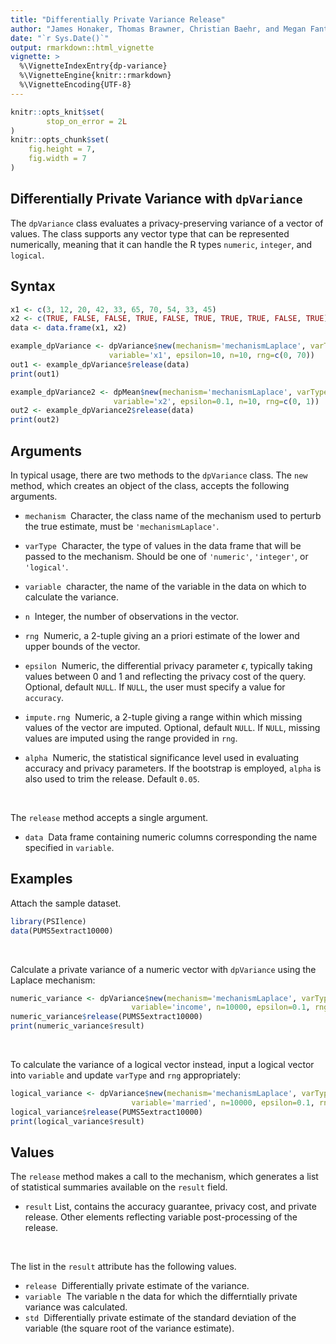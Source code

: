 ```yaml
---
title: "Differentially Private Variance Release"
author: "James Honaker, Thomas Brawner, Christian Baehr, and Megan Fantes"
date: "`r Sys.Date()`"
output: rmarkdown::html_vignette
vignette: >
  %\VignetteIndexEntry{dp-variance}
  %\VignetteEngine{knitr::rmarkdown}
  %\VignetteEncoding{UTF-8}
---
```


```r
knitr::opts_knit$set(
        stop_on_error = 2L
)
knitr::opts_chunk$set(
    fig.height = 7,
    fig.width = 7
)
```

Differentially Private Variance with `dpVariance`
-----------------------------------------

The `dpVariance` class evaluates a privacy-preserving variance of a vector of values. The class supports any vector type that can be represented numerically, meaning that it can handle the R types `numeric`, `integer`, and `logical`.

<!--
Differential privacy is a rigorous mathematical framework for making statistical information about private datasets available. This is done in such a way that guarantees that information about specific individuals in the dataset does not leak out. Differentially private estimates of various statistics are available in this package.  For example, the `mean.release()` function releases a mean of a variable, while adding a precise about of noise to guarantee `epsilon` differential privacy.

The privacy loss parameter `epsilon` is chosen by the user and represents the degree of privacy preservation guaranteed to each observation in the data when releasing information. Typically this is valued between 0 and 1; as the value gets smaller, the level of privacy protection grows. However, greater privacy protection means more noise must be added to the true mean to achieve the desired amount of privacy. Therefore, as epsilon grows smaller, the privacy protection becomes greater, but the accuracy of the statistical release becomes weaker.

There is an additional definition of differential privacy known as `epsilon-delta` differential privacy. The additional privacy loss parameter `delta` is chosen by the user and represents how likely the privacy loss for a given dataset is more than epsilon. In other words, `delta` is the chance that additional privacy loss beyond `epsilon` occurs. This value should be very small, on the order of `2^-30`, and never greater than `1/n^2` (where n is the size of the database). Similar to `epsilon`, as the value of `delta` grows smaller, the level of privacy increases, but the accuracy decreases.

The user must manually specify the number of observations, variable type, and range of the data of interest.
-->

Syntax
------

```r
x1 <- c(3, 12, 20, 42, 33, 65, 70, 54, 33, 45)
x2 <- c(TRUE, FALSE, FALSE, TRUE, FALSE, TRUE, TRUE, TRUE, FALSE, TRUE)
data <- data.frame(x1, x2)

example_dpVariance <- dpVariance$new(mechanism='mechanismLaplace', varType='numeric',
                      variable='x1', epsilon=10, n=10, rng=c(0, 70))
out1 <- example_dpVariance$release(data)
print(out1)

example_dpVariance2 <- dpMean$new(mechanism='mechanismLaplace', varType='logical',
                       variable='x2', epsilon=0.1, n=10, rng=c(0, 1))
out2 <- example_dpVariance2$release(data)
print(out2)
```

Arguments
---------

In typical usage, there are two methods to the `dpVariance` class. The `new` method, which creates an object of the class, accepts the following arguments.

* `mechanism` \ Character, the class name of the mechanism used to perturb the true estimate, must be `'mechanismLaplace'`.

* `varType` \ Character, the type of values in the data frame that will be passed to the mechanism. Should be one of `'numeric'`, `'integer'`, or `'logical'`.

* `variable` \ character, the name of the variable in the data on which to calculate the variance.

* `n` \ Integer, the number of observations in the vector.

* `rng` \ Numeric, a 2-tuple giving an a priori estimate of the lower and upper bounds of the vector.

* `epsilon` \ Numeric, the differential privacy parameter $\epsilon$, typically taking values between 0 and 1 and reflecting the privacy cost of the query. Optional, default `NULL`. If `NULL`, the user must specify a value for `accuracy`.

* `impute.rng` \ Numeric, a 2-tuple giving a range within which missing values of the vector are imputed. Optional, default `NULL`. If `NULL`, missing values are imputed using the range provided in `rng`.

* `alpha` \ Numeric, the statistical significance level used in evaluating accuracy and privacy parameters. If the bootstrap is employed, `alpha` is also used to trim the release. Default `0.05`.

&nbsp;

The `release` method accepts a single argument.

* `data` \ Data frame containing numeric columns corresponding the name specified in `variable`.

Examples
------

Attach the sample dataset.

```r
library(PSIlence)
data(PUMS5extract10000)
```

&nbsp;

Calculate a private variance of a numeric vector with `dpVariance` using the Laplace mechanism:

```r
numeric_variance <- dpVariance$new(mechanism='mechanismLaplace', varType='numeric',
                           variable='income', n=10000, epsilon=0.1, rng=c(0, 750000))
numeric_variance$release(PUMS5extract10000)
print(numeric_variance$result)
```

&nbsp;

To calculate the variance of a logical vector instead, input a logical vector into `variable` and update `varType` and `rng` appropriately:

```r
logical_variance <- dpVariance$new(mechanism='mechanismLaplace', varType='logical',
                           variable='married', n=10000, epsilon=0.1, rng=c(0, 1))
logical_variance$release(PUMS5extract10000)
print(logical_variance$result)
```

Values
------

The `release` method makes a call to the mechanism, which generates a list of statistical summaries available on the `result` field.

* `result` List, contains the accuracy guarantee, privacy cost, and private release. Other elements reflecting variable post-processing of the release.

&nbsp;

The list in the `result` attribute has the following values.

* `release` \ Differentially private estimate of the variance.
* `variable` \ The variable n the data for which the differntially private variance was calculated.
* `std` \ Differentially private estimate of the standard deviation of the variable (the square root of the variance estimate).
